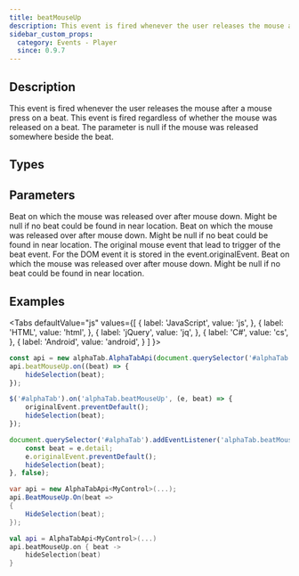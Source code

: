 ```yaml
---
title: beatMouseUp
description: This event is fired whenever the user releases the mouse after a mouse press on a beat.
sidebar_custom_props:
  category: Events - Player
  since: 0.9.7
---
```


<SinceBadge since="0.9.7" />


## Description
This event is fired whenever the user releases the mouse after a mouse press on a beat.
This event is fired regardless of whether the mouse was released on a beat.
The parameter is null if the mouse was released somewhere beside the beat.

<EventDescription metadata={metadata} />

## Types

<TypeTable>
    <TypeRow type="js" name="function(beat, originalEvent)" />    
    <TypeRow type="net" name="Action<AlphaTab.Model.Beat>" />    
    <TypeRow type="android" name="(beat : alphaTab.model.Beat) -> Unit" />    
</TypeTable>

## Parameters

<ParameterTable>
    <ParameterRow platform="js" name="beat" type="alphaTab.model.Beat">
        Beat on which the mouse was released over after mouse down.
        Might be null if no beat could be found in near location.
    </ParameterRow>
    <ParameterRow platform="net" name="beat" type="AlphaTab.Model.Beat">
        Beat on which the mouse was released over after mouse down.
        Might be null if no beat could be found in near location.
    </ParameterRow>
    <ParameterRow platform="js-jquery" name="originalEvent" type="MouseEvent">
        The original mouse event that lead to trigger of the beat event. For the DOM event it is stored in the event.originalEvent.
    </ParameterRow>
    <ParameterRow platform="android" name="beat" type="alphaTab.model.Beat">
        Beat on which the mouse was released over after mouse down.
        Might be null if no beat could be found in near location.
    </ParameterRow>
</ParameterTable>

## Examples

<Tabs
  defaultValue="js"
  values={[
    { label: 'JavaScript', value: 'js', },
    { label: 'HTML', value: 'html', },
    { label: 'jQuery', value: 'jq', },
    { label: 'C#', value: 'cs', },
    { label: 'Android', value: 'android', }
  ]
}>
<TabItem value="js">

```js
const api = new alphaTab.AlphaTabApi(document.querySelector('#alphaTab'));
api.beatMouseUp.on((beat) => {
    hideSelection(beat);
});
```

</TabItem>
<TabItem value="jq">

```js
$('#alphaTab').on('alphaTab.beatMouseUp', (e, beat) => {
    originalEvent.preventDefault();
    hideSelection(beat);
});
```

</TabItem>
<TabItem value="html">

```js
document.querySelector('#alphaTab').addEventListener('alphaTab.beatMouseUp', (e) => {
    const beat = e.detail;
    e.originalEvent.preventDefault();
    hideSelection(beat);
}, false);
```

</TabItem>
<TabItem value="cs">

```cs
var api = new AlphaTabApi<MyControl>(...);
api.BeatMouseUp.On(beat => 
{
    HideSelection(beat);
});
```

</TabItem>
<TabItem value="android">

```kotlin
val api = AlphaTabApi<MyControl>(...)
api.beatMouseUp.on { beat ->
    hideSelection(beat)
}
```

</TabItem>
</Tabs>
